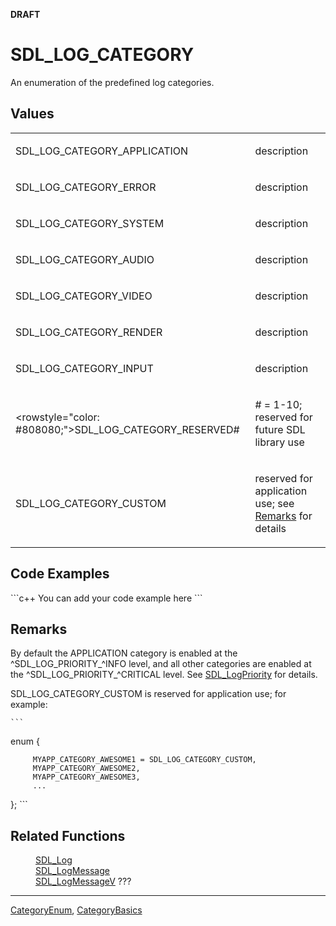 <!-- pragma section-numbers off -->
<!-- pragma camelcase off -->
'''DRAFT'''

= SDL_LOG_CATEGORY =
An enumeration of the predefined log categories.


== Values ==
{|
|SDL_LOG_CATEGORY_APPLICATION
|description
|-
|SDL_LOG_CATEGORY_ERROR
|description
|-
|SDL_LOG_CATEGORY_SYSTEM
|description
|-
|SDL_LOG_CATEGORY_AUDIO
|description
|-
|SDL_LOG_CATEGORY_VIDEO
|description
|-
|SDL_LOG_CATEGORY_RENDER
|description
|-
|SDL_LOG_CATEGORY_INPUT
|description
|-
|<rowstyle="color: #808080;">SDL_LOG_CATEGORY_RESERVED#
|# = 1-10; reserved for future SDL library use
|-
|SDL_LOG_CATEGORY_CUSTOM
|reserved for application use; see [[#Remarks|Remarks]] for details
|}


== Code Examples ==
```c++
You can add your code example here
```

== Remarks ==
By default the APPLICATION category is enabled at the ^SDL_LOG_PRIORITY_^INFO level, and all other categories are enabled at the ^SDL_LOG_PRIORITY_^CRITICAL level.  See [[SDL_LogPriority]] for details.

SDL_LOG_CATEGORY_CUSTOM is reserved for application use; for example:
 ```
enum {
      MYAPP_CATEGORY_AWESOME1 = SDL_LOG_CATEGORY_CUSTOM,
      MYAPP_CATEGORY_AWESOME2,
      MYAPP_CATEGORY_AWESOME3,
      ...
};
```

== Related Functions ==
:[[SDL_Log]]
:[[SDL_LogMessage]]
:[[SDL_LogMessageV]] ???

----
[[CategoryEnum]], [[CategoryBasics]]
